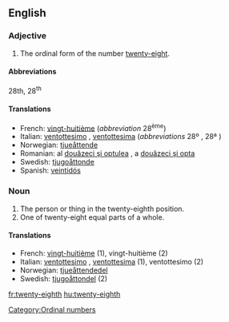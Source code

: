 ==English==

===Adjective===
{{en-adj|-}}

# The ordinal form of the number [[twenty-eight]].

====Abbreviations====
28th, 28<sup>th</sup>

====Translations====

* French: [[vingt-huitième]] (''abbreviation'' 28<sup>ème</sup>)
* Italian: [[ventottesimo]] {{m}}, [[ventottesima]] {{f}} (''abbreviations'' 28º {{m}}, 28ª {{f}})
* Norwegian: [[tjueåttende]]
* Romanian: al [[douăzeci şi optulea]] {{m}}, a [[douăzeci şi opta]] {{f}}
* Swedish: [[tjugoåttonde]]
* Spanish: [[veintidós]]

===Noun===
{{en-noun}}

# The person or thing in the twenty-eighth position.
# One of twenty-eight equal parts of a whole.

====Translations====

* French: [[vingt-huitième]] {{m|f}} (1), vingt-huitième {{m}} (2)
* Italian: [[ventottesimo]] {{m}}, [[ventottesima]] {{f}} (1), ventottesimo {{m}} (2)
* Norwegian: [[tjueåttendedel]]
* Swedish: [[tjugoåttondel]] (2)

[[Category:Ordinal numbers]]

[[fr:twenty-eighth]]
[[hu:twenty-eighth]]